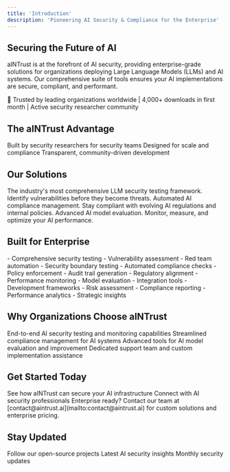 ```yaml
---
title: 'Introduction'
description: 'Pioneering AI Security & Compliance for the Enterprise'
---
```


## Securing the Future of AI

aINTrust is at the forefront of AI security, providing enterprise-grade solutions for organizations deploying Large Language Models (LLMs) and AI systems. Our comprehensive suite of tools ensures your AI implementations are secure, compliant, and performant.

<Note>
  🚀 Trusted by leading organizations worldwide | 4,000+ downloads in first month | Active security researcher community
</Note>

## The aINTrust Advantage

<CardGroup cols={3}>
  <Card title="Security First" icon="shield-check" color="#ff6b6b">
    Built by security researchers for security teams
  </Card>
  <Card title="Enterprise Ready" icon="building" color="#4ecdc4">
    Designed for scale and compliance
  </Card>
  <Card title="Open Source" icon="code" color="#45b7d1">
    Transparent, community-driven development
  </Card>
</CardGroup>

## Our Solutions

<CardGroup cols={3}>
  <Card 
    title="Aixploit" 
    icon="shield" 
    href="/docs/aixploit"
    color="#ff6b6b"
  >
    The industry's most comprehensive LLM security testing framework. Identify vulnerabilities before they become threats.
  </Card>
  <Card 
    title="PolicyPilot" 
    icon="file-contract" 
    href="/docs/policypilot"
    color="#4ecdc4"
  >
    Automated AI compliance management. Stay compliant with evolving AI regulations and internal policies.
  </Card>
  <Card 
    title="SecurityPilot" 
    icon="chart-line" 
    href="/docs/securitypilot"
    color="#45b7d1"
  >
    Advanced AI model evaluation. Monitor, measure, and optimize your AI performance.
  </Card>
</CardGroup>

## Built for Enterprise

<CardGroup cols={2}>
  <Card title="Security Teams" icon="user-shield">
    - Comprehensive security testing
    - Vulnerability assessment
    - Red team automation
    - Security boundary testing
  </Card>
  <Card title="Compliance Teams" icon="clipboard-check">
    - Automated compliance checks
    - Policy enforcement
    - Audit trail generation
    - Regulatory alignment
  </Card>
  <Card title="AI Engineers" icon="code">
    - Performance monitoring
    - Model evaluation
    - Integration tools
    - Development frameworks
  </Card>
  <Card title="Executive Teams" icon="chart-network">
    - Risk assessment
    - Compliance reporting
    - Performance analytics
    - Strategic insights
  </Card>
</CardGroup>

## Why Organizations Choose aINTrust

<Steps>
  <Step title="Comprehensive Security">
    End-to-end AI security testing and monitoring capabilities
  </Step>
  <Step title="Automated Compliance">
    Streamlined compliance management for AI systems
  </Step>
  <Step title="Performance Optimization">
    Advanced tools for AI model evaluation and improvement
  </Step>
  <Step title="Enterprise Support">
    Dedicated support team and custom implementation assistance
  </Step>
</Steps>

## Get Started Today

<CardGroup cols={2}>
  <Card 
    title="Schedule a Demo" 
    icon="calendar" 
    href="https://aintrust.ai/demo"
  >
    See how aINTrust can secure your AI infrastructure
  </Card>
  <Card 
    title="Join Our Community" 
    icon="users" 
    href="https://discord.gg/aintrust"
  >
    Connect with AI security professionals
  </Card>
</CardGroup>

<Note>
  Enterprise ready? Contact our team at [contact@aintrust.ai](mailto:contact@aintrust.ai) for custom solutions and enterprise pricing.
</Note>

## Stay Updated

<CardGroup cols={3}>
  <Card 
    title="GitHub" 
    icon="github" 
    href="https://github.com/aINTrust-ai"
  >
    Follow our open-source projects
  </Card>
  <Card 
    title="Blog" 
    icon="newspaper" 
    href="https://aintrust.ai/blog"
  >
    Latest AI security insights
  </Card>
  <Card 
    title="Newsletter" 
    icon="envelope" 
    href="https://aintrust.ai/newsletter"
  >
    Monthly security updates
  </Card>
</CardGroup>
